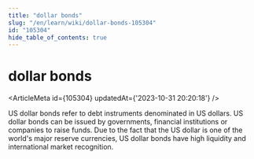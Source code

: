 ```yaml
---
title: "dollar bonds"
slug: "/en/learn/wiki/dollar-bonds-105304"
id: "105304"
hide_table_of_contents: true
---
```



# dollar bonds

<ArticleMeta id={105304} updatedAt={'2023-10-31 20:20:18'} />
<div className='border-solid border-b border-t-0 my-4 border-[var(--ifm-color-gray-300)]' />

US dollar bonds refer to debt instruments denominated in US dollars. US dollar bonds can be issued by governments, financial institutions or companies to raise funds. Due to the fact that the US dollar is one of the world's major reserve currencies, US dollar bonds have high liquidity and international market recognition.
